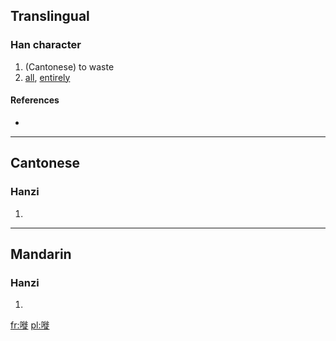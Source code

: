 ==Translingual==

===Han character===
{{Han char|rn=30|rad=口|as=11|sn=14|four=|canj=口竹人人 (RHOO)}}

# (Cantonese) to waste
# [[all]], [[entirely]]

====References====
* {{Han ref|kx=0206.201|hdz=10677.101|uh=5625|ud=22053}}

----

==Cantonese==

===Hanzi===
{{yue-hanzi|jyut=|y=saai1, saai3}}

# {{defn|lang=yue|sort=口11}}

----

==Mandarin==

===Hanzi===
{{cmn-hanzi|pin=|wg=}}

# {{defn|lang=cmn|sort=口11}}

[[fr:嘥]]
[[pl:嘥]]